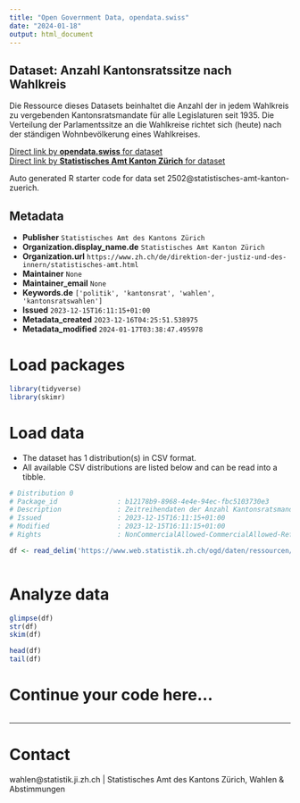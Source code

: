 ```yaml
---
title: "Open Government Data, opendata.swiss"
date: "2024-01-18"
output: html_document
---
```


## Dataset: Anzahl Kantonsratssitze nach Wahlkreis

Die Ressource dieses Datasets beinhaltet die Anzahl der in jedem Wahlkreis zu vergebenden Kantonsratsmandate für alle Legislaturen seit 1935. Die Verteilung der Parlamentssitze an die Wahlkreise richtet sich (heute) nach der ständigen Wohnbevölkerung eines Wahlkreises.

[Direct link by **opendata.swiss** for dataset](https://opendata.swiss/de/dataset/anzahl-kantonsratssitze-nach-wahlkreis)<br>
[Direct link by **Statistisches Amt Kanton Zürich** for dataset](https://www.zh.ch/de/politik-staat/wahlen-abstimmungen/kantons-regierungsratswahlen.html)

Auto generated R starter code for data set 2502@statistisches-amt-kanton-zuerich.

## Metadata

- **Publisher** `Statistisches Amt des Kantons Zürich`
- **Organization.display_name.de** `Statistisches Amt Kanton Zürich`
- **Organization.url** `https://www.zh.ch/de/direktion-der-justiz-und-des-innern/statistisches-amt.html`
- **Maintainer** `None`
- **Maintainer_email** `None`
- **Keywords.de** `['politik', 'kantonsrat', 'wahlen', 'kantonsratswahlen']`
- **Issued** `2023-12-15T16:11:15+01:00`
- **Metadata_created** `2023-12-16T04:25:51.538975`
- **Metadata_modified** `2024-01-17T03:38:47.495978`


# Load packages

```r

library(tidyverse)
library(skimr)

```

# Load data

-   The dataset has 1 distribution(s) in CSV format.
-   All available CSV distributions are listed below and can be read into a tibble.

```r

# Distribution 0
# Package_id               : b12178b9-8968-4e4e-94ec-fbc5103730e3
# Description              : Zeitreihendaten der Anzahl Kantonsratsmandate pro Wahlkreis. Die Wahlkreise tragen die heute gültige Bezeichnung. Wahlkreis V (Stadt Zürich, Stadtkreise 7 und 8) umfasste bis 1987 auch die Gemeinde Zollikon, ab 1987 wurde Zollikon zum Wahlkreis X (Meilen) gezählt. Weiter wurde der Stadtkreis 12 erst 1971 geschaffen, entsprechend umfasste Wahlkreis VI (Stadt Zürich, Stadtkreise 11 und 12) bis dahin nur den Stadtkreis 11, wobei der Stadtkreis 11 bis dahin das Gebiet der heutigen Stadtkreise 11 und 12 umfasste.
# Issued                   : 2023-12-15T16:11:15+01:00
# Modified                 : 2023-12-15T16:11:15+01:00
# Rights                   : NonCommercialAllowed-CommercialAllowed-ReferenceNotRequired

df <- read_delim('https://www.web.statistik.zh.ch/ogd/daten/ressourcen/KTZH_00002502_00005025.csv')



```

# Analyze data

```r

glimpse(df)
str(df)
skim(df)

head(df)
tail(df)

```

# Continue your code here...

```r

```

------------------------------------------------------------------------

# Contact

wahlen@statistik.ji.zh.ch | Statistisches Amt des Kantons Zürich, Wahlen & Abstimmungen
